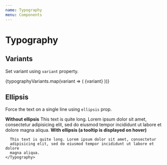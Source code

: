 ```yaml
---
name: Typography
menu: Components
---
```



# Typography

## Variants

Set variant using `variant` property.

<Playground>
  <Boxer my={1}>
    {typographyVariants.map(variant => (
      <Typography key={variant} variant={variant}>
        {variant}
      </Typography>
    ))}
  </Boxer>
</Playground>

## Ellipsis

Force the text on a single line using `ellipsis` prop.

<Playground>
  <strong>Without ellipsis</strong>
  <Box width={500} mt={1} mb={2}>
    <Typography>
      This text is quite long. Lorem ipsum dolor sit amet, consectetur
      adipisicing elit, sed do eiusmod tempor incididunt ut labore et dolore
      magna aliqua.
    </Typography>
  </Box>
  <strong>With ellipsis (a tooltip is displayed on hover)</strong>
  <Box width={500} mt={1} mb={2}>
    <Typography ellipsis>

      This text is quite long. Lorem ipsum dolor sit amet, consectetur
      adipisicing elit, sed do eiusmod tempor incididunt ut labore et dolore
      magna aliqua.
    </Typography>
  </Box>
</Playground>
